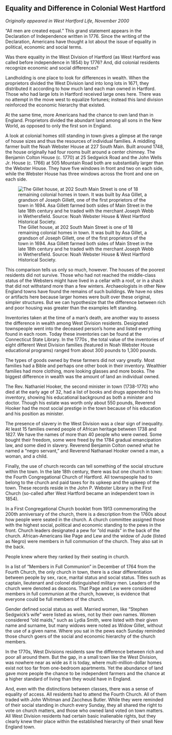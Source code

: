 ## Equality and Difference in Colonial West Hartford

*Originally appeared in West Hartford Life, November 2000*

“All men are created equal.” This grand statement appears in the Declaration of Independence written in 1776. Since the writing of the Declaration, Americans have thought a lot about the issue of equality in political, economic and social terms.

Was there equality in the West Division of Hartford (as West Hartford was called before independence in 1854) by 1776? And, did colonial residents recognize economic and social differences?

Landholding is one place to look for differences in wealth. When the proprietors divided the West Division land into long lots in 1671, they distributed it according to how much land each man owned in Hartford. Those who had large lots in Hartford received large ones here. There was no attempt in the move west to equalize fortunes; instead this land division reinforced the economic hierarchy that existed.

At the same time, more Americans had the chance to own land than in England. Proprietors divided the abundant land among all sons in the New World, as opposed to only the first son in England.

A look at colonial homes still standing in town gives a glimpse at the range of house sizes and thus the resources of individual families. A middling farmer built the Noah Webster House at 227 South Main. Built around 1748, the house originally had four rooms built around a center chimney. The Benjamin Colton House (c. 1770) at 25 Sedgwick Road and the John Wells Jr. House (c. 1766) at 505 Mountain Road both are substantially larger than the Webster House. They have five windows in front and two on each side, while the Webster House has three windows across the front and one on each side.

![The Gillet house, at 202 South Main Street is one of 18 remaining colonial homes in town. It was built by Asa Gillet, a grandson of Joseph Gillett, one of the first proprietors of the town in 1694. Asa Gillett farmed both sides of Main Street in the late 18th century and he traded with the merchant Joseph Webb in Wethersfield. Source: Noah Webster House & West Hartford Historical Society.](images/0005Gillet.jpg)

This comparison tells us only so much, however. The houses of the poorest residents did not survive. Those who had not reached the middle-class status of the Websters might have lived in a cellar with a roof, or in a shack that did not withstand more than a few winters. Archaeologists in other New England towns have found the remains of such buildings. We have no sites or artifacts here because larger homes were built over these original, simpler structures. But we can hypothesize that the difference between rich and poor housing was greater than the examples left standing.

Inventories taken at the time of a man’s death, are another way to assess the difference in wealth among West Division residents. Designated townspeople went into the deceased person’s home and listed everything found in each room. Today these inventories can be found at the Connecticut State Library. In the 1770s , the total value of the inventories of eight different West Division families (featured in Noah Webster House educational programs) ranged from about 300 pounds to 1,300 pounds.

The types of goods owned by these farmers did not vary greatly. Most families had a Bible and perhaps one other book in their inventory. Wealthier families had more clothing, more looking glasses and more books. The biggest difference in wealth was the amount of land an individual owned.

The Rev. Nathaniel Hooker, the second minister in town (1738-1770) who died at the early age of 32, had a list of books and drugs appended to his inventory, showing his educational background as both a minister and doctor. Though his estate was worth only about 550 pounds, Reverend Hooker had the most social prestige in the town because of his education and his position as minister.

The presence of slavery in the West Division was a clear sign of inequality. At least 15 families owned people of African heritage between 1738 and 1827. We have the names of more than 40 people who were owned. Some bought their freedom, some were freed by the 1784 gradual emancipation law, and some died in slavery. Reverend Benjamin Colton owned what he named a "negro servant," and Reverend Nathanael Hooker owned a man, a woman, and a child.

Finally, the use of church records can tell something of the social structure within the town. In the late 18th century, there was but one church in town: the Fourth Congregational Church of Hartford. All townspeople had to belong to the church and paid taxes for its upkeep and the upkeep of the town. These records reside in the John P. Webster Library in the First Church (so-called after West Hartford became an independent town in 1854).

In a First Congregational Church booklet from 1913 commemorating the 200th anniversary of the church, there is a description from the 1760s about how people were seated in the church. A church committee assigned those with the highest social, political and economic standing to the pews in the front. Church leaders designated a pew for “old maids” in the back of the church. African-Americans like Page and Lew and the widow of Jude (listed as Negro) were members in full communion of the church. They also sat in the back.

People knew where they ranked by their seating in church.

In a list of “Members in Full Communion” in December of 1764 from the Fourth Church, the only church in town, there is a clear differentiation between people by sex, race, marital status and social status. Titles such as captain, lieutenant and colonel distinguished military men. Leaders of the church were denoted as deacons. That Page and Lew were considered members in full communion at the church, however, is evidence that everyone could be full members of the church.

Gender defined social status as well. Married women, like “Stephen Sedgwick’s wife” were listed as wives, not by their own names. Women considered “old maids,” such as Lydia Smith, were listed with their given name and surname, but many widows were noted as Widow Gillet, without the use of a given name. Where you sat in the pews each Sunday reminded those church goers of the social and economic hierarchy of the church members.

In the 1770s, West Divisions residents saw the difference between rich and poor all around them. But the gap, in a small town like the West Division, was nowhere near as wide as it is today, where multi-million-dollar homes exist not too far from one-bedroom apartments. Yet the abundance of land gave more people the chance to be independent farmers and the chance at a higher standard of living than they would have in England.

And, even with the distinctions between classes, there was a sense of equality of access. All residents had to attend the Fourth Church. All of them traded with John Whitman and Zaccheus Butler. While they were reminded of their social standing in church every Sunday, they all shared the right to vote on church matters, and those who owned land voted on town matters. All West Division residents had certain basic inalienable rights, but they clearly knew their place within the established hierarchy of their small New England town.
